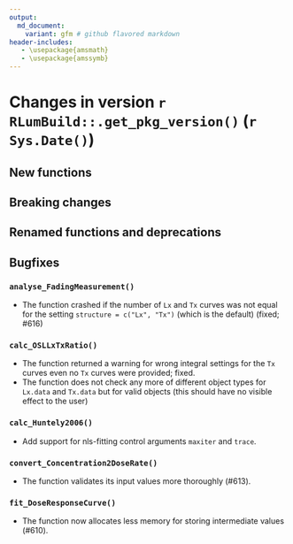 ```yaml
---
output:
  md_document:
    variant: gfm # github flavored markdown
header-includes:
   - \usepackage{amsmath}
   - \usepackage{amssymb}
---
```

<!-- NEWS.md was auto-generated by NEWS.Rmd. Please DO NOT edit by hand!-->

# Changes in version `r RLumBuild::.get_pkg_version()` (`r Sys.Date()`)

## New functions

## Breaking changes

## Renamed functions and deprecations

## Bugfixes

### `analyse_FadingMeasurement()` 
* The function crashed if the number of `Lx` and `Tx` curves was not equal for the 
setting `structure = c("Lx", "Tx")` (which is the default) (fixed; #616)

### `calc_OSLLxTxRatio()`
* The function returned a warning for wrong integral settings for the `Tx` curves even no `Tx` curves were provided; fixed. 
* The function does not check any more of different object types for `Lx.data` and `Tx.data` but for valid objects (this 
should have no visible effect to the user)

### `calc_Huntely2006()`

* Add support for nls-fitting control arguments `maxiter` and `trace`.

### `convert_Concentration2DoseRate()`

* The function validates its input values more thoroughly (#613).

### `fit_DoseResponseCurve()`

* The function now allocates less memory for storing intermediate values
(#610).
